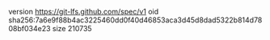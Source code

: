 version https://git-lfs.github.com/spec/v1
oid sha256:7a6e9f88b4ac3225460dd0f40d46853aca3d45d8dad5322b814d7808bf034e23
size 210735
